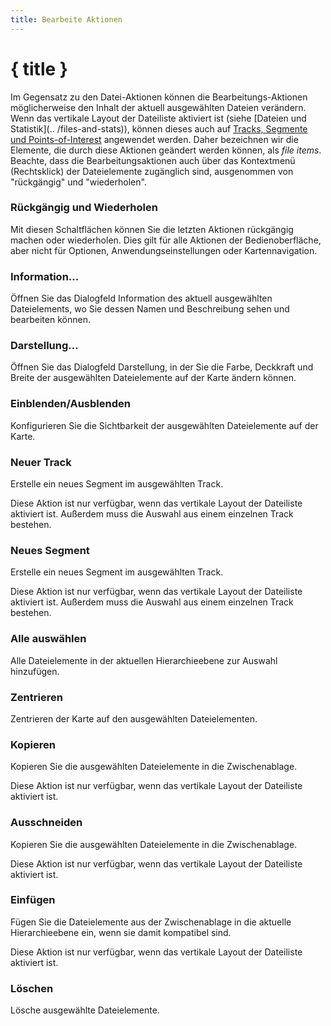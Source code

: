 ```yaml
---
title: Bearbeite Aktionen
---
```


<script lang="ts">
</script>

# { title }

Im Gegensatz zu den Datei-Aktionen können die Bearbeitungs-Aktionen möglicherweise den Inhalt der aktuell ausgewählten Dateien verändern.
Wenn das vertikale Layout der Dateiliste aktiviert ist (siehe [Dateien und Statistik](.. /files-and-stats)), können dieses auch auf [Tracks, Segmente und Points-of-Interest](../gpx) angewendet werden.
Daher bezeichnen wir die Elemente, die durch diese Aktionen geändert werden können, als _file items_.
Beachte, dass die Bearbeitungsaktionen auch über das Kontextmenü (Rechtsklick) der Dateielemente zugänglich sind, ausgenommen von "rückgängig" und "wiederholen".

### <Undo2 size="16" class="inline-block" style="margin-bottom: 2px" /><Redo2 size="16" class="inline-block" style="margin-bottom: 2px" /> Rückgängig und Wiederholen

Mit diesen Schaltflächen können Sie die letzten Aktionen rückgängig machen oder wiederholen.
Dies gilt für alle Aktionen der Bedienoberfläche, aber nicht für Optionen, Anwendungseinstellungen oder Kartennavigation.

### <Info size="16" class="inline-block" style="margin-bottom: 2px" /> Information...

Öffnen Sie das Dialogfeld Information des aktuell ausgewählten Dateielements, wo Sie dessen Namen und Beschreibung sehen und bearbeiten können.

### <PaintBucket size="16" class="inline-block" style="margin-bottom: 2px" /> Darstellung...

Öffnen Sie das Dialogfeld Darstellung, in der Sie die Farbe, Deckkraft und Breite der ausgewählten Dateielemente auf der Karte ändern können.

### <EyeOff size="16" class="inline-block" style="margin-bottom: 2px" /> Einblenden/Ausblenden

Konfigurieren Sie die Sichtbarkeit der ausgewählten Dateielemente auf der Karte.

### <Plus size="16" class="inline-block" style="margin-bottom: 2px" /> Neuer Track

Erstelle ein neues Segment im ausgewählten Track.

<DocsNote>

Diese Aktion ist nur verfügbar, wenn das vertikale Layout der Dateiliste aktiviert ist.
Außerdem muss die Auswahl aus einem einzelnen Track bestehen.

</DocsNote>

### <Plus size="16" class="inline-block" style="margin-bottom: 2px" /> Neues Segment

Erstelle ein neues Segment im ausgewählten Track.

<DocsNote>

Diese Aktion ist nur verfügbar, wenn das vertikale Layout der Dateiliste aktiviert ist.
Außerdem muss die Auswahl aus einem einzelnen Track bestehen.

</DocsNote>

### <FileStack size="16" class="inline-block" style="margin-bottom: 2px" /> Alle auswählen

Alle Dateielemente in der aktuellen Hierarchieebene zur Auswahl hinzufügen.

### <Maximize size="16" class="inline-block" style="margin-bottom: 2px" /> Zentrieren

Zentrieren der Karte auf den ausgewählten Dateielementen.

### <ClipboardCopy size="16" class="inline-block" style="margin-bottom: 2px" /> Kopieren

Kopieren Sie die ausgewählten Dateielemente in die Zwischenablage.

<DocsNote>

Diese Aktion ist nur verfügbar, wenn das vertikale Layout der Dateiliste aktiviert ist.

</DocsNote>

### <Scissors size="16" class="inline-block" style="margin-bottom: 2px" /> Ausschneiden

Kopieren Sie die ausgewählten Dateielemente in die Zwischenablage.

<DocsNote>

Diese Aktion ist nur verfügbar, wenn das vertikale Layout der Dateiliste aktiviert ist.

</DocsNote>

### <ClipboardPaste size="16" class="inline-block" style="margin-bottom: 2px" /> Einfügen

Fügen Sie die Dateielemente aus der Zwischenablage in die aktuelle Hierarchieebene ein, wenn sie damit kompatibel sind.

<DocsNote>

Diese Aktion ist nur verfügbar, wenn das vertikale Layout der Dateiliste aktiviert ist.

</DocsNote>

### <Trash2 size="16" class="inline-block" style="margin-bottom: 2px" /> Löschen

Lösche ausgewählte Dateielemente.
